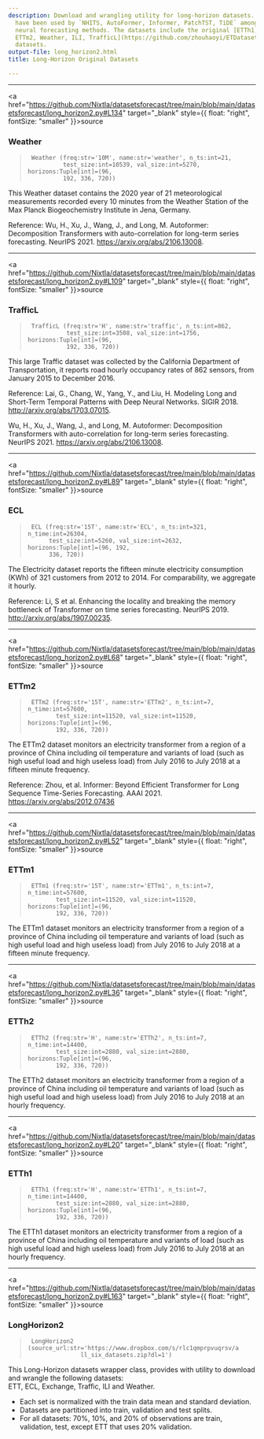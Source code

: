 ```yaml
---
description: Download and wrangling utility for long-horizon datasets. These datasets
  have been used by `NHITS, AutoFormer, Informer, PatchTST, TiDE` among many other
  neural forecasting methods. The datasets include the original [ETTh1, ETTh2, ETTm1,
  ETTm2, Weather, ILI, TrafficL](https://github.com/zhouhaoyi/ETDataset) benchmark
  datasets.
output-file: long_horizon2.html
title: Long-Horizon Original Datasets

---
```


------------------------------------------------------------------------

<a
href="https://github.com/Nixtla/datasetsforecast/tree/main/blob/main/datasetsforecast/long_horizon2.py#L134"
target="_blank" style={{ float: "right", fontSize: "smaller" }}>source</a>

### Weather

> ``` text
>  Weather (freq:str='10M', name:str='weather', n_ts:int=21,
>           test_size:int=10539, val_size:int=5270, horizons:Tuple[int]=(96,
>           192, 336, 720))
> ```

This Weather dataset contains the 2020 year of 21 meteorological
measurements recorded every 10 minutes from the Weather Station of the
Max Planck Biogeochemistry Institute in Jena, Germany.

Reference: Wu, H., Xu, J., Wang, J., and Long, M. Autoformer:
Decomposition Transformers with auto-correlation for long-term series
forecasting. NeurIPS 2021. https://arxiv.org/abs/2106.13008.

------------------------------------------------------------------------

<a
href="https://github.com/Nixtla/datasetsforecast/tree/main/blob/main/datasetsforecast/long_horizon2.py#L109"
target="_blank" style={{ float: "right", fontSize: "smaller" }}>source</a>

### TrafficL

> ``` text
>  TrafficL (freq:str='H', name:str='traffic', n_ts:int=862,
>            test_size:int=3508, val_size:int=1756, horizons:Tuple[int]=(96,
>            192, 336, 720))
> ```

This large Traffic dataset was collected by the California Department of
Transportation, it reports road hourly occupancy rates of 862 sensors,
from January 2015 to December 2016.

Reference: Lai, G., Chang, W., Yang, Y., and Liu, H. Modeling Long and
Short-Term Temporal Patterns with Deep Neural Networks. SIGIR 2018.
http://arxiv.org/abs/1703.07015.

Wu, H., Xu, J., Wang, J., and Long, M. Autoformer: Decomposition
Transformers with auto-correlation for long-term series forecasting.
NeurIPS 2021. https://arxiv.org/abs/2106.13008.

------------------------------------------------------------------------

<a
href="https://github.com/Nixtla/datasetsforecast/tree/main/blob/main/datasetsforecast/long_horizon2.py#L89"
target="_blank" style={{ float: "right", fontSize: "smaller" }}>source</a>

### ECL

> ``` text
>  ECL (freq:str='15T', name:str='ECL', n_ts:int=321, n_time:int=26304,
>       test_size:int=5260, val_size:int=2632, horizons:Tuple[int]=(96, 192,
>       336, 720))
> ```

The Electricity dataset reports the fifteen minute electricity
consumption (KWh) of 321 customers from 2012 to 2014. For comparability,
we aggregate it hourly.

Reference: Li, S et al. Enhancing the locality and breaking the memory
bottleneck of Transformer on time series forecasting. NeurIPS 2019.
http://arxiv.org/abs/1907.00235.

------------------------------------------------------------------------

<a
href="https://github.com/Nixtla/datasetsforecast/tree/main/blob/main/datasetsforecast/long_horizon2.py#L68"
target="_blank" style={{ float: "right", fontSize: "smaller" }}>source</a>

### ETTm2

> ``` text
>  ETTm2 (freq:str='15T', name:str='ETTm2', n_ts:int=7, n_time:int=57600,
>         test_size:int=11520, val_size:int=11520, horizons:Tuple[int]=(96,
>         192, 336, 720))
> ```

The ETTm2 dataset monitors an electricity transformer from a region of a
province of China including oil temperature and variants of load (such
as high useful load and high useless load) from July 2016 to July 2018
at a fifteen minute frequency.

Reference: Zhou, et al. Informer: Beyond Efficient Transformer for Long
Sequence Time-Series Forecasting. AAAI 2021.
https://arxiv.org/abs/2012.07436

------------------------------------------------------------------------

<a
href="https://github.com/Nixtla/datasetsforecast/tree/main/blob/main/datasetsforecast/long_horizon2.py#L52"
target="_blank" style={{ float: "right", fontSize: "smaller" }}>source</a>

### ETTm1

> ``` text
>  ETTm1 (freq:str='15T', name:str='ETTm1', n_ts:int=7, n_time:int=57600,
>         test_size:int=11520, val_size:int=11520, horizons:Tuple[int]=(96,
>         192, 336, 720))
> ```

The ETTm1 dataset monitors an electricity transformer from a region of a
province of China including oil temperature and variants of load (such
as high useful load and high useless load) from July 2016 to July 2018
at a fifteen minute frequency.

------------------------------------------------------------------------

<a
href="https://github.com/Nixtla/datasetsforecast/tree/main/blob/main/datasetsforecast/long_horizon2.py#L36"
target="_blank" style={{ float: "right", fontSize: "smaller" }}>source</a>

### ETTh2

> ``` text
>  ETTh2 (freq:str='H', name:str='ETTh2', n_ts:int=7, n_time:int=14400,
>         test_size:int=2880, val_size:int=2880, horizons:Tuple[int]=(96,
>         192, 336, 720))
> ```

The ETTh2 dataset monitors an electricity transformer from a region of a
province of China including oil temperature and variants of load (such
as high useful load and high useless load) from July 2016 to July 2018
at an hourly frequency.

------------------------------------------------------------------------

<a
href="https://github.com/Nixtla/datasetsforecast/tree/main/blob/main/datasetsforecast/long_horizon2.py#L20"
target="_blank" style={{ float: "right", fontSize: "smaller" }}>source</a>

### ETTh1

> ``` text
>  ETTh1 (freq:str='H', name:str='ETTh1', n_ts:int=7, n_time:int=14400,
>         test_size:int=2880, val_size:int=2880, horizons:Tuple[int]=(96,
>         192, 336, 720))
> ```

The ETTh1 dataset monitors an electricity transformer from a region of a
province of China including oil temperature and variants of load (such
as high useful load and high useless load) from July 2016 to July 2018
at an hourly frequency.

------------------------------------------------------------------------

<a
href="https://github.com/Nixtla/datasetsforecast/tree/main/blob/main/datasetsforecast/long_horizon2.py#L163"
target="_blank" style={{ float: "right", fontSize: "smaller" }}>source</a>

### LongHorizon2

> ``` text
>  LongHorizon2 (source_url:str='https://www.dropbox.com/s/rlc1qmprpvuqrsv/a
>                ll_six_datasets.zip?dl=1')
> ```

This Long-Horizon datasets wrapper class, provides with utility to
download and wrangle the following datasets:  
ETT, ECL, Exchange, Traffic, ILI and Weather.

-   Each set is normalized with the train data mean and standard
    deviation.
-   Datasets are partitioned into train, validation and test splits.
-   For all datasets: 70%, 10%, and 20% of observations are train,
    validation, test, except ETT that uses 20% validation.


